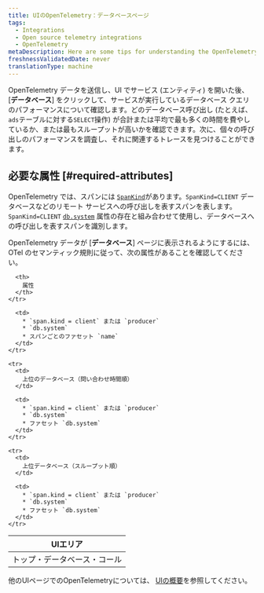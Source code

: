 ```yaml
---
title: UIのOpenTelemetry：データベースページ
tags:
  - Integrations
  - Open source telemetry integrations
  - OpenTelemetry
metaDescription: Here are some tips for understanding the OpenTelemetry database page in the New Relic UI.
freshnessValidatedDate: never
translationType: machine
---
```


OpenTelemetry データを送信し、UI でサービス (エンティティ) を開いた後、\[**データベース**] をクリックして、サービスが実行しているデータベース クエリのパフォーマンスについて確認します。どのデータベース呼び出し (たとえば、 `ads`テーブルに対する`SELECT`操作) が合計または平均で最も多くの時間を費やしているか、または最もスループットが高いかを確認できます。次に、個々の呼び出しのパフォーマンスを調査し、それに関連するトレースを見つけることができます。

## 必要な属性 [#required-attributes]

OpenTelemetry では、スパンには [`SpanKind`](https://github.com/open-telemetry/opentelemetry-specification/blob/main/specification/trace/api.md#spankind)があります。`SpanKind=CLIENT` データベースなどのリモート サービスへの呼び出しを表すスパンを表します。 `SpanKind=CLIENT` [`db.system`](https://github.com/open-telemetry/opentelemetry-specification/blob/main/specification/trace/semantic_conventions/database.md) 属性の存在と組み合わせて使用し、データベースへの呼び出しを表すスパンを識別します。

OpenTelemetry データが \[**データベース**] ページに表示されるようにするには、OTel のセマンティック規則に従って、次の属性があることを確認してください。

<table>
  <thead>
    <tr>
      <th style={{ width: "200px" }}>
        UIエリア
      </th>

      <th>
        属性
      </th>
    </tr>
  </thead>

  <tbody>
    <tr>
      <td>
        トップ・データベース・コール
      </td>

      <td>
        * `span.kind = client` または `producer`
        * `db.system`
        * スパンごとのファセット `name`
      </td>
    </tr>

    <tr>
      <td>
        上位のデータベース（問い合わせ時間順）
      </td>

      <td>
        * `span.kind = client` または `producer`
        * `db.system`
        * ファセット `db.system`
      </td>
    </tr>

    <tr>
      <td>
        上位データベース（スループット順）
      </td>

      <td>
        * `span.kind = client` または `producer`
        * `db.system`
        * ファセット `db.system`
      </td>
    </tr>
  </tbody>
</table>

他のUIページでのOpenTelemetryについては、 [UIの概要](/docs/more-integrations/open-source-telemetry-integrations/opentelemetry/view-your-data/opentelemetry-view-your-data)を参照してください。
